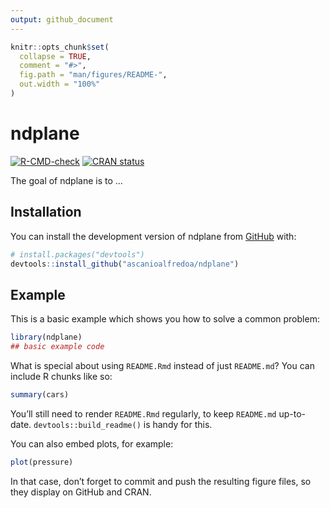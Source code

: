 ```yaml
---
output: github_document
---
```


<!-- README.md is generated from README.Rmd. Please edit that file -->


```r
knitr::opts_chunk$set(
  collapse = TRUE,
  comment = "#>",
  fig.path = "man/figures/README-",
  out.width = "100%"
)
```

# ndplane

<!-- badges: start -->
[![R-CMD-check](https://github.com/ascanioalfredoa/ndplane/actions/workflows/R-CMD-check.yaml/badge.svg)](https://github.com/ascanioalfredoa/ndplane/actions/workflows/R-CMD-check.yaml)
[![CRAN status](https://www.r-pkg.org/badges/version/ndplane)](https://CRAN.R-project.org/package=ndplane)
<!-- badges: end -->

The goal of ndplane is to ...

## Installation

You can install the development version of ndplane from [GitHub](https://github.com/) with:

``` r
# install.packages("devtools")
devtools::install_github("ascanioalfredoa/ndplane")
```

## Example

This is a basic example which shows you how to solve a common problem:

```r
library(ndplane)
## basic example code
```

What is special about using `README.Rmd` instead of just `README.md`? You can include R chunks like so:

```r
summary(cars)
```

You'll still need to render `README.Rmd` regularly, to keep `README.md` up-to-date. `devtools::build_readme()` is handy for this.

You can also embed plots, for example:

```r
plot(pressure)
```

In that case, don't forget to commit and push the resulting figure files, so they display on GitHub and CRAN.
